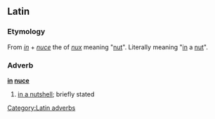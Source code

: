 ==Latin==
===Etymology===
From ''[[in#Latin|in]]'' + ''[[nuce]]'' the {{ablative}} {{singular}} of ''[[nux]]'' meaning "[[nut]]". Literally meaning "[[in]] a [[nut]]".
===Adverb===
'''[[in#Latin|in]] [[nux#Latin|nuce]]'''

# [[in a nutshell]]; briefly stated

[[Category:Latin adverbs]]